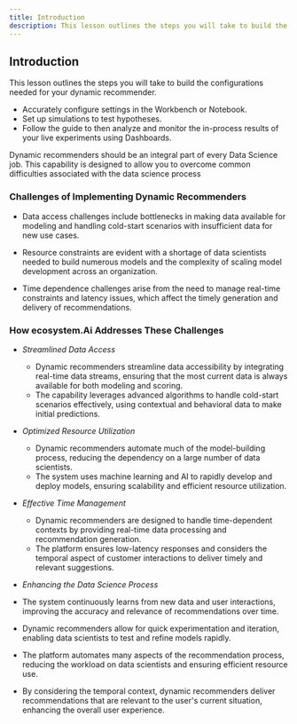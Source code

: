 ```yaml
---
title: Introduction
description: This lesson outlines the steps you will take to build the configurations needed for your dynamic recommender.
---
```


## Introduction
This lesson outlines the steps you will take to build the configurations needed for your dynamic recommender. 

- Accurately configure settings in the Workbench or Notebook.
- Set up simulations to test hypotheses.
- Follow the guide to then analyze and monitor the in-process results of your live experiments using Dashboards.

Dynamic recommenders should be an integral part of every Data Science job. This capability is designed to allow you to overcome common difficulties associated with the data science process

### Challenges of Implementing Dynamic Recommenders
- Data access challenges include bottlenecks in making data available for modeling and handling cold-start scenarios with insufficient data for new use cases.

- Resource constraints are evident with a shortage of data scientists needed to build numerous models and the complexity of scaling model development across an organization.

- Time dependence challenges arise from the need to manage real-time constraints and latency issues, which affect the timely generation and delivery of recommendations.

### How ecosystem.Ai Addresses These Challenges
- *Streamlined Data Access*
  - Dynamic recommenders streamline data accessibility by integrating real-time data streams, ensuring that the most current data is always available for both modeling and scoring.
  - The capability leverages advanced algorithms to handle cold-start scenarios effectively, using contextual and behavioral data to make initial predictions.

- *Optimized Resource Utilization*
  - Dynamic recommenders automate much of the model-building process, reducing the dependency on a large number of data scientists.
  - The system uses machine learning and AI to rapidly develop and deploy models, ensuring scalability and efficient resource utilization.

- *Effective Time Management*
  - Dynamic recommenders are designed to handle time-dependent contexts by providing real-time data processing and recommendation generation.
  - The platform ensures low-latency responses and considers the temporal aspect of customer interactions to deliver timely and relevant suggestions.

- *Enhancing the Data Science Process*
- The system continuously learns from new data and user interactions, improving the accuracy and relevance of recommendations over time.
- Dynamic recommenders allow for quick experimentation and iteration, enabling data scientists to test and refine models rapidly.
- The platform automates many aspects of the recommendation process, reducing the workload on data scientists and ensuring efficient resource use.
- By considering the temporal context, dynamic recommenders deliver recommendations that are relevant to the user's current situation, enhancing the overall user experience.
